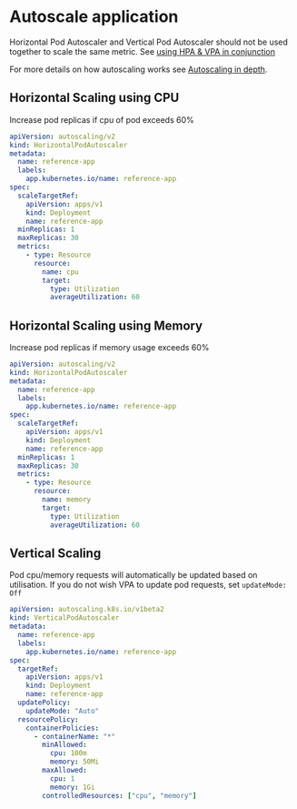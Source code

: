 
# Autoscale application

<Callout type="warning">

Horizontal Pod Autoscaler and Vertical Pod Autoscaler should not be used together to scale the same metric. See [using HPA & VPA in conjunction](/reference/app-autoscaling#combining-hpa--vpa)

</Callout>

For more details on how autoscaling works see [Autoscaling in depth](/reference/app-autoscaling).

## Horizontal Scaling using CPU

Increase pod replicas if cpu of pod exceeds 60%

```yaml
apiVersion: autoscaling/v2
kind: HorizontalPodAutoscaler
metadata:
  name: reference-app
  labels:
    app.kubernetes.io/name: reference-app
spec:
  scaleTargetRef:
    apiVersion: apps/v1
    kind: Deployment
    name: reference-app
  minReplicas: 1
  maxReplicas: 30
  metrics:
    - type: Resource
      resource:
        name: cpu
        target:
          type: Utilization
          averageUtilization: 60
```

## Horizontal Scaling using Memory

Increase pod replicas if memory usage exceeds 60%

```yaml
apiVersion: autoscaling/v2
kind: HorizontalPodAutoscaler
metadata:
  name: reference-app
  labels:
    app.kubernetes.io/name: reference-app
spec:
  scaleTargetRef:
    apiVersion: apps/v1
    kind: Deployment
    name: reference-app
  minReplicas: 1
  maxReplicas: 30
  metrics:
    - type: Resource
      resource:
        name: memory
        target:
          type: Utilization
          averageUtilization: 60
```

## Vertical Scaling

Pod cpu/memory requests will automatically be updated based on utilisation. If you do not wish VPA to update pod requests, set `updateMode: Off`

```yaml
apiVersion: autoscaling.k8s.io/v1beta2
kind: VerticalPodAutoscaler
metadata:
  name: reference-app
  labels:
    app.kubernetes.io/name: reference-app
spec:
  targetRef:
    apiVersion: apps/v1
    kind: Deployment
    name: reference-app
  updatePolicy:
    updateMode: "Auto"
  resourcePolicy:
    containerPolicies:
      - containerName: "*"
        minAllowed:
          cpu: 100m
          memory: 50Mi
        maxAllowed:
          cpu: 1
          memory: 1Gi
        controlledResources: ["cpu", "memory"]
```
